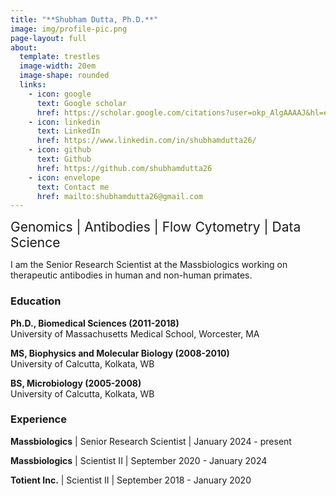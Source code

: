 ```yaml
---
title: "**Shubham Dutta, Ph.D.**"
image: img/profile-pic.png
page-layout: full
about:
  template: trestles
  image-width: 20em
  image-shape: rounded
  links:
    - icon: google
      text: Google scholar
      href: https://scholar.google.com/citations?user=okp_AlgAAAAJ&hl=en
    - icon: linkedin
      text: LinkedIn
      href: https://www.linkedin.com/in/shubhamdutta26/
    - icon: github
      text: Github
      href: https://github.com/shubhamdutta26
    - icon: envelope
      text: Contact me
      href: mailto:shubhamdutta26@gmail.com
---
```


[Genomics \| Antibodies \| Flow Cytometry \| Data Science]{style="font-size: 1.5em;"}

I am the Senior Research Scientist at the Massbiologics working on therapeutic antibodies in human and non-human primates.

### Education

**Ph.D., Biomedical Sciences (2011-2018)**\
University of Massachusetts Medical School, Worcester, MA\

**MS, Biophysics and Molecular Biology (2008-2010)**\
University of Calcutta, Kolkata, WB

**BS, Microbiology (2005-2008)**\
University of Calcutta, Kolkata, WB

### Experience

**Massbiologics** \| Senior Research Scientist \| January 2024 - present

**Massbiologics** \| Scientist II \| September 2020 - January 2024

**Totient Inc.** \| Scientist II \| September 2018 - January 2020
